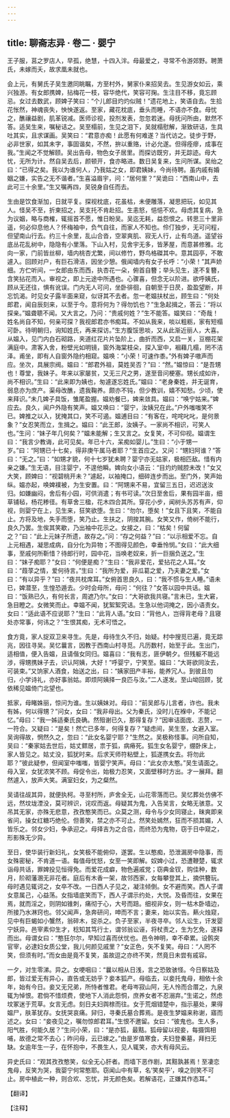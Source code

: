 ```yaml
---
---
---
```

title: 聊斋志异 · 卷二 · 婴宁
---

王子服，莒之罗店人，早孤，绝慧，十四入泮。母最爱之，寻常不令游郊野。聘萧氏，未嫁而夭，故求凰未就也。

会上元，有舅氏子吴生邀同眺瞩，方至村外，舅家仆来招吴去。生见游女如云，乘兴独游。有女郎携婢，拈梅花一枝，容华绝代，笑容可掬。生注目不移，竟忘顾忌。女过去数武，顾婢子笑曰：“个儿郎目灼灼似贼！”遗花地上，笑语自去。生拾花怅然，神魂丧失，怏怏遂返。至家，藏花枕底，垂头而睡，不语亦不食。母忧之，醮禳益剧，肌革锐减。医师诊视，投剂发表，忽忽若迷。母抚问所由，默然不答。适吴生来，嘱秘诘之。吴至榻前，生见之泪下，吴就榻慰解，渐致研诘，生具吐其实，且求谋画。吴笑曰：“君意亦痴！此愿有何难遂？当代访之。徒步于野，必非世家，如其未字，事固谐矣，不然，拚以重赂，计必允遂。但得痊瘳，成事在我。”生闻之不觉解颐。吴出告母，物色女子居里。而探访既穷，并无踪迹。母大忧，无所为计。然自吴去后，颜顿开，食亦略进。数日吴复来，生问所谋。吴绐之曰：“已得之矣。我以为谁何人，乃我姑之女，即君姨妹，今尚待聘。虽内戚有婚姻之嫌，实告之无不谐者。”生喜溢眉宇，问：“居何里？”吴诡曰：“西南山中，去此可三十余里。”生又嘱再四，吴锐身自任而去。

生由是饮食渐加，日就平复。探视枕底，花虽枯，未便雕落，凝思把玩，如见其人。怪吴不至，折柬招之，吴支托不肯赴招。生恚怒，悒悒不欢。母虑其复病，急为议姻，略与商榷，辄摇首不愿，惟日盼吴。吴迄无耗，益怨恨之。转思三十里非遥，何必仰息他人？怀梅袖中，负气自往，而家人不知也。伶仃独步，无可问程，但望南山行去。约三十余里，乱山合沓，空翠爽肌、寂无人行，止有鸟道。遥望谷底丛花乱树中，隐隐有小里落。下山入村，见舍宇无多，皆茅屋，而意甚修雅。北向一家，门前皆丝柳，墙内桃杏尤繁，间以修竹，野鸟格磔其中。意其园亭，不敢遽入。回顾对户，有巨石滑洁，因坐少憩。俄闻墙内有女子长呼：“小荣！”其声娇细。方伫听间，一女郎由东而西，执杏花一朵，俯首自簪；举头见生，遂不复簪，含笑拈花而入。审视之，即上元途中所遇也。心骤喜，但念无以阶进。欲呼姨氏，顾从无还往，惧有讹误。门内无人可问，坐卧徘徊，自朝至于日昃，盈盈望断，并忘饥渴。时见女子露半面来窥，似讶其不去者。忽一老媪扶杖出，顾生曰：“何处郎君，闻自辰刻来，以至于今。意将何为？得勿饥也？”生急起揖之，答云：“将以探亲。”媪聋聩不闻。又大言之。乃问：“贵戚何姓？”生不能答。媪笑曰：“奇哉！姓名尚自不知，何亲可探？我视郎君亦书痴耳。不如从我来，啖以粗粝，家有短榻可卧。待明朝归，询知姓氏，再来探访。”生方腹馁思啖，又从此渐近丽人，大喜。从媪入，见门内白石砌路，夹道红花片片坠阶上，曲折而西，又启一关，豆棚花架满庭中。肃客入舍，粉壁光如明镜，窗外海棠枝朵，探入室中，裀藉几榻，罔不洁泽。甫坐，即有人自窗外隐约相窥。媪唤：“小荣！可速作黍。”外有婢子嗷声而应。坐次，具展宗阀。媪曰：“郎君外祖，莫姓吴否？”曰：“然。”媪惊曰：“是吾甥也！尊堂，我妹子。年来以家屡贫，又无三尺之男，遂至音问梗塞。甥长成如许，尚不相识。”生曰：“此来即为姨也，匆遽遂忘姓氏。”媪曰：“老身秦姓，并无诞育，弱息亦为庶产。渠母改醮，遗我鞠养。颇亦不钝，但少教训，嬉不知愁。少顷，使来拜识。”未几婢子具饭，雏尾盈握。媪劝餐已，婢来敛具。媪曰：“唤宁姑来。”婢应去。良久，闻户外隐有笑声。媪又唤曰：“婴宁，汝姨兄在此。”户外嗤嗤笑不已。婢推之以入，犹掩其口，笑不可遏。媪逋目曰：“有客在，咤咤叱叱，是何景象？”女忍笑而立，生揖之。媪曰：“此王郎，汝姨子。一家尚不相识，可笑人也。”生问：“妹子年几何矣？”媪未能解；生又言之。女复笑，不可仰视。媪谓生曰：“我言少教诲，此可见矣。年已十六，呆痴如婴儿。”生曰：“小于甥一岁。”曰：“阿甥已十七矣，得非庚午属马者耶？”生首应之。又问：“甥妇阿谁？”答曰：“无之。”曰：“如甥才貌，何十七岁犹未聘？婴宁亦无姑家，极相匹敌。惜有内亲之嫌。”生无语，目注婴宁，不遑他瞬。婢向女小语云：“目灼灼贼腔未改！”女又大笑，顾婢曰：“视碧桃开未？”遽起，以袖掩口，细碎连步而出。至门外，笑声始纵。媪亦起，唤婢襆被，为生安置。曰：“阿甥来不易，宜留三五日，迟迟送汝归。如嫌幽闷，舍后有小园，可供消遣；有书可读。”次日至舍后，果有园半亩，细草铺毡，杨花糁径。有草舍三楹，花木四合其所。穿花小步，闻树头苏苏有声，仰视，则婴宁在上，见生来，狂笑欲堕。生曰：“勿尔，堕矣！”女且下且笑，不能自止。方将及地，失手而堕，笑乃止。生扶之，阴捘其腕。女笑又作，倚树不能行，良久乃罢。生俟其笑歇，乃出袖中花示之。女接之，曰：“枯矣！何留之？”曰：“此上元妹子所遗，故存之。”问：“存之何益？”曰：“以示相爱不忘。自上元相遇，凝思成病，自分化为异物；不图得见颜色，幸垂怜悯。”女曰：“此大细事，至戚何所靳惜？待郎行时，园中花，当唤老奴来，折一巨捆负送之。”生曰：“妹子痴耶？”女曰：“何便是痴？”生曰：“我非爱花，爱拈花之人耳。”女曰：“葭莩之情，爱何待言。”生曰：“我所为爱，非瓜葛之爱，乃夫妻之爱。”女曰：“有以异乎？”曰：“夜共枕席耳。”女俯首思良久，曰：“我不惯与生人睡。”语未已，婢潜至，生惶恐遁去。少时会母所，母问：“何往？”女答以园中共话。媪曰：“饭熟已久，有何长言，周遮乃尔。”女曰：“大哥欲我共寝。”言未已，生大窘，急目瞪之。女微笑而止。幸媪不闻，犹絮絮究诘。生急以他词掩之，因小语责女。女曰：“适此语不应说耶？”生曰：“此背人语。”女曰：“背他人，岂得背老母？且寝处亦常事，何讳之？”生恨其痴，无术可悟之。

食方竟，家人捉双卫来寻生。先是，母待生久不归，始疑。村中搜觅已遍，竟无踪兆，因往寻吴。吴忆曩言，因教于西南山村寻觅。凡历数村，始至于此。生出门，适相值，便入告媪，且请偕女同归。媪喜曰：“我有志，匪伊朝夕。但残躯不能远涉，得甥携妹子去，识认阿姨，大好！”呼婴宁，宁笑至。媪曰：“大哥欲同汝去，可装束。”又饷家人酒食，始送之出，曰：“姨家田产丰裕，能养冗人。到彼且勿归，小学诗礼，亦好事翁姑。即烦阿姨择一良匹与汝。”二人遂发。至山坳回顾，犹依稀见媪倚门北望也。

抵家，母睹姝丽，惊问为谁。生以姨妹对。母曰：“前吴郎与儿言者，诈也。我未有姊，何以得甥？”问女，女曰：“我非母出。父为秦氏，没时儿在褓中，不能记忆。”母曰：“我一姊适秦氏良确。然殂谢已久，那得复存？”因审诘面庞、志赘，一一符合。又疑曰：“是矣！然亡已多年，何得复存？”疑虑间，吴生至，女避入室。吴询得故，惘然久之，忽曰：“此女名婴宁耶？”生然之。吴极称怪事。问所自知，吴曰：“秦家姑去世后，姑丈鳏居，祟于狐，病瘠死。狐生女名婴宁，绷卧床上，家人皆见之。姑丈没，狐犹时来。后求天师符粘壁上，狐遂携女去。将勿此耶？”彼此疑参，但闻室中嗤嗤，皆婴宁笑声。母曰：“此女亦太憨。”吴生请面之。母入室，女犹浓笑不顾。母促令出，始极力忍笑，又面壁移时方出。才一展拜。翻然遽入，放声大笑。满室妇女，为之粲然。

吴请往觇其异，就便执柯。寻至村所，庐舍全无，山花零落而已。吴忆葬处仿佛不远，然坟垅湮没，莫可辨识，诧叹而返。母疑其为鬼，入告吴言，女略无骇意。又吊其无家，亦殊无悲意，孜孜憨笑而已。众莫之测，母令与少女同寝止，昧爽即来省问，操女红糖巧绝伦。但善笑，禁之亦不可止。然笑处嫣然，狂而不损其媚，人皆乐之。邻女少妇，争承迎之。母择吉为之合卺，而终恐为鬼物，窃于日中窥之，形影殊无少异。

至日，使华装行新妇礼，女笑极不能俯仰，遂罢。生以憨痴，恐泄漏房中隐事，而女殊密秘，不肯道一语。每值母忧怒，女至一笑即解。奴婢小过，恐遭鞭楚，辄求诣母共话，罪婢投见恒得免。而爱花成癖，物色遍戚党；窃典金钗，购佳种，数月，阶砌藩溷无非花者。庭后有木香一架，故邻西家，女每攀登其上，摘供簪玩。母时遇见辄诃之，女卒不改。一日西人子见之，凝注倾倒。女不避而笑。西人子谓女意属己，心益荡。女指墙底笑而下，西人子谓示约处，大悦。及昏而往，女果在焉，就而淫之，则阴如锥刺，痛彻于心，大号而踣。细视非女，则一枯木卧墙边，所接乃水淋窍也。邻父闻声，急奔研问，呻而不言；妻来，始以实告。爇火烛窥，见中有巨蝎如小蟹然，翁碎木，捉杀之。负子至家，半夜寻卒。邻人讼生，讦发婴宁妖异。邑宰素仰生才，稔知其笃行士，谓邻翁讼诬，将杖责之，生为乞免，遂释而出。母谓女曰：“憨狂尔尔，早知过喜而伏忧也。邑令神明，幸不牵累。设鹘突官宰，必逮妇女质公堂，我儿何颜见戚里？”女正色，矢不复笑。母曰：“人罔不笑，但须有时。”而女由是竟不复笑，虽故逗之亦终不笑，然竟日未尝有戚容。

一夕，对生零涕。异之。女哽咽曰：“曩以相从日浅，言之恐致骇怪。今日察姑及郎，皆过爱无有异心，直告或无妨乎？妾本狐产。母临去，以妾托鬼母，相依十余年，始有今日。妾又无兄弟，所恃者惟君。老母岑寂山阿，无人怜而合厝之，九泉辄为悼恨。君倘不惜烦费，使地下人消此怨恫，庶养女者不忍溺弃。”生诺之，然虑坟冢迷于荒草。女言无虑。刻日夫妇舆榇而往。女于荒烟错楚中，指示墓处，果得媪尸，肤革犹存。女抚哭哀痛。舁归，寻秦氏墓合葬焉。是夜生梦媪来称谢，寤而述之。女曰：“妾夜见之，嘱勿惊郎君耳。”生恨不邀留。女曰：“彼鬼也。生人多，阳气胜，何能久居？”生问小荣，曰：“是亦狐，最黠。狐母留以视妾，每摄饵相哺，故德之常不去心；昨问母，云已嫁之。”由是岁值寒食，夫妇登秦墓，拜扫无缺。女逾年生一子，在怀抱中，不畏生人，见人辄笑，亦大有母风云。

异史氏曰：“观其孜孜憨笑，似全无心肝者。而墙下恶作剧，其黠孰甚焉！至凄恋鬼母，反笑为哭，我婴宁何常憨耶。窃闻山中有草，名‘笑矣乎’，嗅之则笑不可止。房中植此一种，则合欢、忘忧，并无颜色矣。若解语花，正嫌其作态耳。”

【翻译】

【注释】

